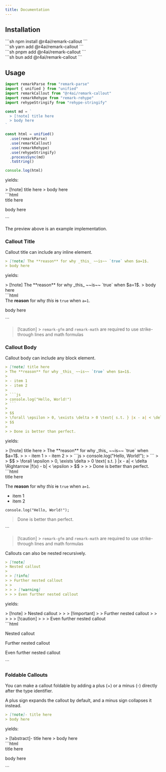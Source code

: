 ```yaml
---
title: Documentation
---
```



## Installation

<Tabs defaultValue="npm" client:visible>
  <div slot="npm">```sh npm install @r4ai/remark-callout ```</div>
  <div slot="yarn">```sh yarn add @r4ai/remark-callout ```</div>
  <div slot="pnpm">```sh pnpm add @r4ai/remark-callout ```</div>
  <div slot="bun">```sh bun add @r4ai/remark-callout ```</div>
</Tabs>

## Usage

```ts
import remarkParse from "remark-parse"
import { unified } from "unified"
import remarkCallout from "@r4ai/remark-callout"
import remarkRehype from "remark-rehype"
import rehypeStringify from "rehype-stringify"

const md = `
  > [!note] title here
  > body here
`

const html = unified()
  .use(remarkParse)
  .use(remarkCallout)
  .use(remarkRehype)
  .use(rehypeStringify)
  .processSync(md)
  .toString()

console.log(html)
```

yields:

<Tabs defaultValue="Preview" client:visible>
  <div slot="Preview">> [!note] title here > body here</div>
  <div slot="Code">
    ```html
    <div data-callout data-callout-type="note" data-callout-is-foldable="false">
      <div data-callout-title>title here</div>
      <div data-callout-body>
        <p>body here</p>
      </div>
    </div>
    ```
  </div>
</Tabs>

The preview above is an example implementation.

### Callout Title

Callout title can include any inline element.

```md
> [!note] The **reason** for why _this_ ~~is~~ `true` when $a=1$.
> body here
```

yields:

<Tabs defaultValue="Preview" client:visible>
  <div slot="Preview">> [!note] The **reason** for why _this_ ~~is~~ `true` when $a=1$. > body here</div>
  <div slot="Code">
    ```html
    <div data-callout data-callout-type="note" data-callout-is-foldable="false">
      <div data-callout-title>
        The <strong>reason</strong> for why <em>this</em> <del>is</del>
        <code>true</code> when <code class="language-math math-inline">a=1</code>.
      </div>
      <div data-callout-body>
        <p>body here</p>
      </div>
    </div>
    ```
  </div>
</Tabs>

> [!caution] > `remark-gfm` and `remark-math` are required to use strike-through lines and math formulas

### Callout Body

Callout body can include any block element.

````md
> [!note] title here
> The **reason** for why _this_ ~~is~~ `true` when $a=1$.
>
> - item 1
> - item 2
>
> ```js
> console.log("Hello, World!")
> ```
>
> $$
> \forall \epsilon > 0, \exists \delta > 0 \text{ s.t. } |x - a| < \delta \Rightarrow |f(x) - b| < \epsilon
> $$
>
> > Done is better than perfect.
````

yields:

<Tabs defaultValue="Preview" client:visible>
  <div slot="Preview">
    > [!note] title here
    > The **reason** for why _this_ ~~is~~ `true` when $a=1$.
    >
    > - item 1
    > - item 2
    >
    > ```js
    > console.log("Hello, World!");
    > ```
    >
    > $$
    > \forall \epsilon > 0, \exists \delta > 0 \text{ s.t. } |x - a| < \delta \Rightarrow |f(x) - b| < \epsilon
    > $$
    >
    > > Done is better than perfect.
  </div>
  <div slot="Code">
    ```html
    <div data-callout data-callout-type="note" data-callout-is-foldable="false">
      <div data-callout-title>title here</div>
      <div data-callout-body>
        <p>The <strong>reason</strong> for why <em>this</em> <del>is</del>
        <code>true</code> when <code class="language-math math-inline">a=1</code>.</p>
        <ul>
          <li>item 1</li>
          <li>item 2</li>
        </ul>
        <pre><code class="language-js">console.log("Hello, World!");</code></pre>
        <div class="math math-display">
          <div class="math-display">
            <span class="math" style="display: none;">\forall \epsilon &gt; 0, \exists \delta &gt; 0 \text{ s.t. } |x - a| &lt; \delta \Rightarrow |f(x) - b| &lt; \epsilon</span>
          </div>
        </div>
        <blockquote>
          <p>Done is better than perfect.</p>
        </blockquote>
      </div>
    </div>
    ```
  </div>
</Tabs>

> [!caution] > `remark-gfm` and `remark-math` are required to use strike-through lines and math formulas

Callouts can also be nested recursively.

```md
> [!note]
> Nested callout
>
> > [!info]
> > Further nested callout
> >
> > > [!warning]
> > > Even further nested callout
```

yields:

<Tabs defaultValue="Preview" client:visible>
  <div slot="Preview">
    > [!note] > Nested callout > > > [!important] > > Further nested callout > > > > > [!caution] > > > Even further
    nested callout
  </div>
  <div slot="Code">
    ```html
    <div data-callout data-callout-type="note" data-callout-is-foldable="false">
      <div data-callout-title></div>
      <div data-callout-body>
        <p>Nested callout</p>
        <div data-callout data-callout-type="important" data-callout-is-foldable="false">
          <div data-callout-title></div>
          <div data-callout-body>
            <p>Further nested callout</p>
            <div data-callout data-callout-type="caution" data-callout-is-foldable="false">
              <div data-callout-title></div>
              <div data-callout-body>
                <p>Even further nested callout</p>
              </div>
            </div>
          </div>
        </div>
      </div>
    </div>
    ```
  </div>
</Tabs>

### Foldable Callouts

You can make a callout foldable by adding a plus (+) or a minus (-) directly after the type identifier.

A plus sign expands the callout by default, and a minus sign collapses it instead.

```md
> [!note]- title here
> body here
```

yields:

<Tabs defaultValue="Preview" client:visible>
  <div slot="Preview">> [!abstract]- title here > body here</div>
  <div slot="Code">
    ```html
    <div data-callout data-callout-type="note" data-callout-is-foldable="true" data-callout-default-folded="true">
      <div data-callout-title>title here</div>
      <div data-callout-body>
        <p>body here</p>
      </div>
    </div>
    ```
  </div>
</Tabs>
